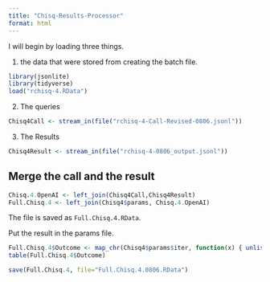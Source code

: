 ```yaml
---
title: "Chisq-Results-Processor"
format: html
---
```


I will begin by loading three things.  

1. the data that were stored from creating the batch file.

```r
library(jsonlite)
library(tidyverse)
load("rchisq-4.RData")
```

2. The queries

```r
Chisq4Call <- stream_in(file("rchisq-4-Call-Revised-0806.jsonl"))
```

3. The Results

```r
Chisq4Result <- stream_in(file("rchisq-4-0806_output.jsonl"))
```

## Merge the call and the result

```r
Chisq.4.OpenAI <- left_join(Chisq4Call,Chisq4Result)
Full.Chisq.4 <- left_join(Chisq4$params, Chisq.4.OpenAI)
```

The file is saved as `Full.Chisq.4.RData`.

Put the result in the params file.

```r
Full.Chisq.4$Outcome <- map_chr(Chisq4$params$iter, function(x) { unlist(Chisq4Result$response$body$choices[[x]][[2]][2]) })
table(Full.Chisq.4$Outcome)
```

```r
save(Full.Chisq.4, file="Full.Chisq.4.0806.RData")
```

